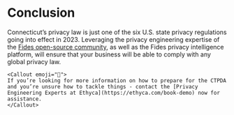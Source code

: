
# Conclusion

Connecticut’s privacy law is just one of the six U.S. state privacy regulations going into effect in 2023. Leveraging the privacy engineering expertise of the [Fides open-source community](https://ethyca.com/developer-hub), as well as the Fides privacy intelligence platform, will ensure that your business will be able to comply with any global privacy law.

    <Callout emoji="🚀">
    If you’re looking for more information on how to prepare for the CTPDA and you’re unsure how to tackle things - contact the [Privacy Engineering Experts at Ethyca](https://ethyca.com/book-demo) now for assistance.
    </Callout>
